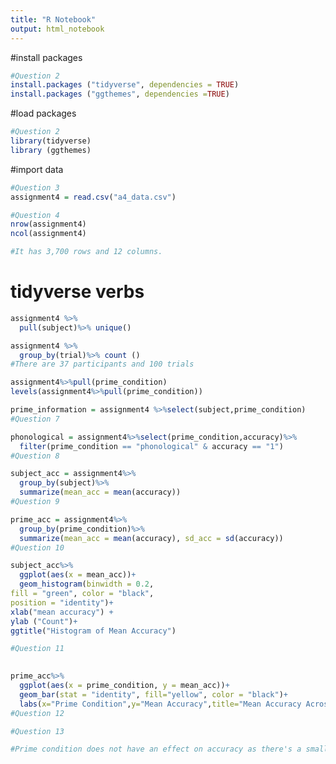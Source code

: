```yaml
---
title: "R Notebook"
output: html_notebook
---
```

#install packages
```r
#Question 2
install.packages ("tidyverse", dependencies = TRUE)
install.packages ("ggthemes", dependencies =TRUE)
```
#load packages
```r
#Question 2
library(tidyverse)
library (ggthemes)
```
#import data
```r
#Question 3
assignment4 = read.csv("a4_data.csv")

#Question 4
nrow(assignment4) 
ncol(assignment4) 

#It has 3,700 rows and 12 columns.
```
# tidyverse verbs
```r
assignment4 %>% 
  pull(subject)%>% unique()

assignment4 %>%
  group_by(trial)%>% count ()
#There are 37 participants and 100 trials
```
```r
assignment4%>%pull(prime_condition)
levels(assignment4%>%pull(prime_condition))
```

```r
prime_information = assignment4 %>%select(subject,prime_condition)
#Question 7

phonological = assignment4%>%select(prime_condition,accuracy)%>%
  filter(prime_condition == "phonological" & accuracy == "1")
#Question 8
```

```r
subject_acc = assignment4%>%
  group_by(subject)%>%
  summarize(mean_acc = mean(accuracy))
#Question 9
```

```r
prime_acc = assignment4%>%
  group_by(prime_condition)%>%
  summarize(mean_acc = mean(accuracy), sd_acc = sd(accuracy))
#Question 10
```

```r
subject_acc%>%
  ggplot(aes(x = mean_acc))+
  geom_histogram(binwidth = 0.2, 
fill = "green", color = "black", 
position = "identity")+
xlab("mean accuracy") + 
ylab ("Count")+
ggtitle("Histogram of Mean Accuracy")

#Question 11
  
```

```r
prime_acc%>%
  ggplot(aes(x = prime_condition, y = mean_acc))+
  geom_bar(stat = "identity", fill="yellow", color = "black")+
  labs(x="Prime Condition",y="Mean Accuracy",title="Mean Accuracy Across Prime Condition")
#Question 12

#Question 13

#Prime condition does not have an effect on accuracy as there's a small difference in mean accuracy across the 4 conditions.
```



